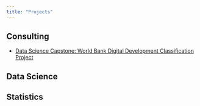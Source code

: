 ```yaml
---
title: "Projects"
---
```


## Consulting

- [Data Science Capstone: World Bank Digital Development Classification Project](projects/world_bank.qmd)

## Data Science



## Statistics



